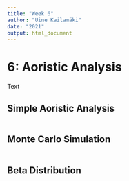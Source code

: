 ```yaml
---
title: "Week 6"
author: "Uine Kailamäki"
date: "2021"
output: html_document
---
```



# 6: Aoristic Analysis

Text

## Simple Aoristic Analysis

```r


```

## Monte Carlo Simulation

```r


```

## Beta Distribution

```r


```